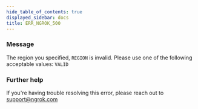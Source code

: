 ```yaml
---
hide_table_of_contents: true
displayed_sidebar: docs
title: ERR_NGROK_500
---
```




### Message

The region you specified, `REGION` is invalid. Please use one of the following acceptable values: `VALID`

<ErrorDetails error="err_ngrok_500" />

### Further help

If you're having trouble resolving this error, please reach out to [support@ngrok.com](mailto:support@ngrok.com?subject=Help%20with%20ERR_NGROK_500)

